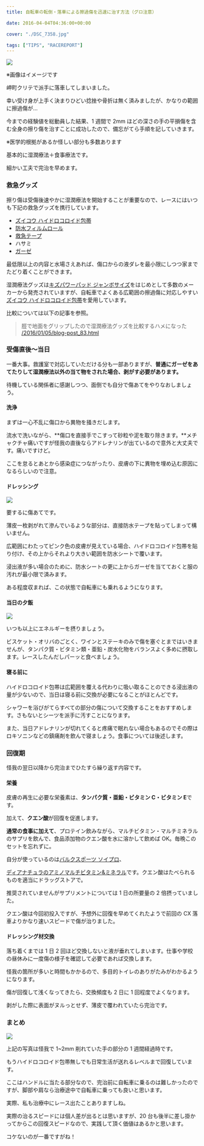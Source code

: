 ---
title: 自転車の転倒・落車による擦過傷を迅速に治す方法（グロ注意）

date: 2016-04-04T04:36:00+00:00

cover: "./DSC_7358.jpg"

tags: ["TIPS", "RACEREPORT"]
---

![ ](./DSC_7358.jpg)

※画像はイメージです

岬町クリテで派手に落車してしまいました。

幸い受け身が上手く決まりひどい捻挫や骨折は無く済みましたが、かなりの範囲に擦過傷が…

今までの経験値を総動員した結果、1 週間で 2mm ほどの深さの手の平損傷を含む全身の擦り傷を治すことに成功したので、備忘がてら手順を記していきます。

※医学的根拠があるか怪しい部分も多数あります

基本的に湿潤療法＋食事療法です。

細かい工夫で完治を早めます。

### 救急グッズ

擦り傷は受傷後速やかに湿潤療法を開始することが重要なので、レースにはいつも下記の救急グッズを携行しています。

- [ズイコウ ハイドロコロイド包帯][1]<img style="border: none !important; margin: 0px !important;" src="https://ir-jp.amazon-adsystem.com/e/ir?t=gensobunya-22&l=as2&o=9&a=B00C4JYKIS" alt="" width="1" height="1" border="0" />
- [防水フィルムロール][2]<img style="border: none !important; margin: 0px !important;" src="https://ir-jp.amazon-adsystem.com/e/ir?t=gensobunya-22&l=as2&o=9&a=B000FQ4YJC" alt="" width="1" height="1" border="0" />
- [救急テープ][3]<img style="border: none !important; margin: 0px !important;" src="https://ir-jp.amazon-adsystem.com/e/ir?t=gensobunya-22&l=as2&o=9&a=B00C18YEEM" alt="" width="1" height="1" border="0" />
- ハサミ
- [ガーゼ][4]<img style="border: none !important; margin: 0px !important;" src="https://ir-jp.amazon-adsystem.com/e/ir?t=gensobunya-22&l=as2&o=9&a=B000FQUZPY" alt="" width="1" height="1" border="0" />

最低限以上の内容と水場さえあれば、傷口からの液ダレを最小限にしつつ家までたどり着くことができます。

湿潤療法グッズは[キズパワーパッド ジャンボサイズ][5]をはじめとして多数のメーカーから発売されていますが、自転車でよくある広範囲の擦過傷に対応しやすい[ズイコウ ハイドロコロイド包帯][1]を愛用しています。<img style="border: none !important; margin: 0px !important;" src="https://ir-jp.amazon-adsystem.com/e/ir?t=gensobunya-22&l=as2&o=9&a=B001TDM0Q4" alt="" width="1" height="1" border="0" />

比較については以下の記事を参照。

> 脛で地面をグリップしたので湿潤療法グッズを比較するハメになった<br /> <a href="/2016/01/05/blog-post_83.html">/2016/01/05/blog-post_83.html</a>

### 受傷直後～当日

一番大事。救護室で対応していただける分も一部ありますが、**普通にガーゼをあてたりして湿潤療法以外の当て物をされた場合、剥がす必要があります。**

待機している関係者に感謝しつつ、面倒でも自分で傷あてをやりなおしましょう。

#### 洗浄

まずは一心不乱に傷口から異物を掻きだします。

流水で洗いながら、**傷口を直接手でこすって砂粒や泥を取り除きます。**メチャクチャ痛いですが怪我の直後ならアドレナリンが出ているので意外と大丈夫です。痛いですけど。

ここを怠るとあとから感染症につながったり、皮膚の下に異物を埋め込む原因になるらしいので注意。

#### ドレッシング

![ ](./IMG_7569.jpg)

要するに傷あてです。

薄皮一枚剥がれて滲んでいるような部分は、直接防水テープを貼ってしまって構いません。

広範囲にわたってピンク色の皮膚が見えている場合、ハイドロコロイド包帯を貼り付け、その上からそれより大きい範囲を防水シートで覆います。

浸出液が多い場合のために、防水シートの更に上からガーゼを当てておくと服の汚れが最小限で済みます。

ある程度収まれば、この状態で自転車にも乗れるようになります。

#### 当日の夕飯

![ ](./DSC_7360.jpg)

いつも以上にエネルギーを摂りましょう。

ビスケット・オリバのごとく、ワインとステーキのみで傷を塞ぐとまではいきませんが、タンパク質・ビタミン類・亜鉛・炭水化物をバランスよく多めに摂取します。レースしたんだしパーッと食べましょう。

#### 寝る前に

ハイドロコロイド包帯は広範囲を覆える代わりに吸い取ることのできる浸出液の量が少ないので、当日は寝る前に交換が必要になることがほとんどです。

シャワーを浴びがてらすべての部分の傷について交換することをおすすめします。さもないとシーツを派手に汚すことになります。

また、当日アドレナリンが切れてくると疼痛で眠れない場合もあるのでその際はロキソニンなどの鎮痛剤を飲んで寝ましょう。食事については後述します。

### 回復期

怪我の翌日以降から完治までひたすら繰り返す内容です。

#### 栄養

皮膚の再生に必要な栄養素は、**タンパク質・亜鉛・ビタミン C・ビタミン E**です。

加えて、**クエン酸**が回復を促進します。

**通常の食事に加えて**、プロテイン飲みながら、マルチビタミン・マルチミネラルのサプリを飲んで、食品添加物のクエン酸を水に溶かして飲めば OK。毎晩このセットを忘れずに。

自分が使っているのは[バルクスポーツ ソイプロ][6]、

[ディアナチュラのアミノマルチビタミン&ミネラル][7]です。クエン酸はたべられるものを適当にドラッグストアで。<img style="border: none !important; margin: 0px !important;" src="https://ir-jp.amazon-adsystem.com/e/ir?t=gensobunya-22&l=as2&o=9&a=B004PEHCXU" alt="" width="1" height="1" border="0" /><img style="border: none !important; margin: 0px !important;" src="https://ir-jp.amazon-adsystem.com/e/ir?t=gensobunya-22&l=as2&o=9&a=B004EI6G8E" alt="" width="1" height="1" border="0" />

推奨されていませんがサプリメントについては 1 日の所要量の 2 倍摂っていました。

クエン酸は今回初投入ですが、予想外に回復を早めてくれたようで前回の CX 落車よりかなり速いスピードで傷が治りました。

#### ドレッシング材交換

落ち着くまでは 1 日 2 回ほど交換しないと液が垂れてしまいます。仕事や学校の昼休みに一度傷の様子を確認して必要であれば交換します。

怪我の箇所が多いと時間もかかるので、多目的トイレのありがたみがわかるようになります。

傷が回復して浅くなってきたら、交換頻度も 2 日に 1 回程度でよくなります。

剥がした際に表面がヌルっとせず、薄皮で覆われていたら完治です。

### まとめ

![ ](./DSC_7383.jpg)

上記の写真は怪我で 1~2mm 削れていた手の部分の 1 週間経過時です。

もうハイドロコロイド包帯無しでも日常生活が送れるレベルまで回復しています。

ここはハンドルに当たる部分なので、完治前に自転車に乗るのは難しかったのですが、脚部や肩なら治療途中で自転車に乗っても良いと思います。

実際、私も治療中にレース出たことありますしね。

実際の治るスピードには個人差が出るとは思いますが、20 台も後半に差し掛かってからこの回復スピードなので、実践して頂く価値はあるかと思います。

コケないのが一番ですがね！

<LinkBox isAmazonLink url="https://www.amazon.co.jp/gp/product/B0868NWQ3P" />

[1]: https://amzn.to/3vEn0Iy
[2]: http://www.amazon.co.jp/gp/product/B000FQ4YJC/ref=as_li_ss_tl?ie=UTF8&camp=247&creative=7399&creativeASIN=B000FQ4YJC&linkCode=as2&tag=gensobunya-22
[3]: http://www.amazon.co.jp/gp/product/B00C18YEEM/ref=as_li_ss_tl?ie=UTF8&camp=247&creative=7399&creativeASIN=B00C18YEEM&linkCode=as2&tag=gensobunya-22
[4]: http://www.amazon.co.jp/gp/product/B000FQUZPY/ref=as_li_ss_tl?ie=UTF8&camp=247&creative=7399&creativeASIN=B000FQUZPY&linkCode=as2&tag=gensobunya-22
[5]: http://www.amazon.co.jp/gp/product/B001TDM0Q4/ref=as_li_ss_tl?ie=UTF8&camp=247&creative=7399&creativeASIN=B001TDM0Q4&linkCode=as2&tag=gensobunya-22
[6]: http://www.amazon.co.jp/gp/product/B004EI6G8E/ref=as_li_ss_tl?ie=UTF8&camp=247&creative=7399&creativeASIN=B004EI6G8E&linkCode=as2&tag=gensobunya-22
[7]: http://www.amazon.co.jp/gp/product/B004PEHCXU/ref=as_li_ss_tl?ie=UTF8&camp=247&creative=7399&creativeASIN=B004PEHCXU&linkCode=as2&tag=gensobunya-22
